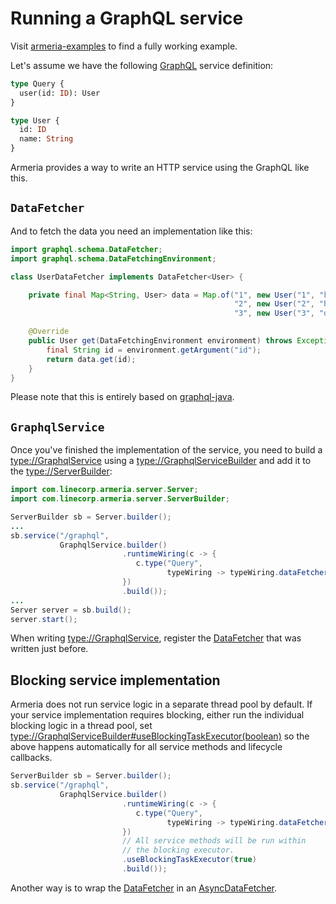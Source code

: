 # Running a GraphQL service

<Tip>

Visit [armeria-examples](https://github.com/line/armeria-examples) to find a fully working example.

</Tip>

Let's assume we have the following [GraphQL](https://graphql.org/) service definition:

```graphql
type Query {
  user(id: ID): User
}

type User {
  id: ID
  name: String
}
```

Armeria provides a way to write an HTTP service using the GraphQL like this.


## `DataFetcher`
And to fetch the data you need an implementation like this:

```java
import graphql.schema.DataFetcher;
import graphql.schema.DataFetchingEnvironment;

class UserDataFetcher implements DataFetcher<User> {

    private final Map<String, User> data = Map.of("1", new User("1", "hero"),
                                                  "2", new User("2", "human"),
                                                  "3", new User("3", "droid"));

    @Override
    public User get(DataFetchingEnvironment environment) throws Exception {
        final String id = environment.getArgument("id");
        return data.get(id);
    }
}
```
<Tip>

Please note that this is entirely based on [graphql-java](https://www.graphql-java.com/).

</Tip>


## `GraphqlService`
Once you've finished the implementation of the service, you need to build a <type://GraphqlService> using
a <type://GraphqlServiceBuilder> and add it to the <type://ServerBuilder>:

```java
import com.linecorp.armeria.server.Server;
import com.linecorp.armeria.server.ServerBuilder;

ServerBuilder sb = Server.builder();
...
sb.service("/graphql",
           GraphqlService.builder()
                         .runtimeWiring(c -> {
                            c.type("Query",
                                   typeWiring -> typeWiring.dataFetcher("user", new UserDataFetcher()));
                         })
                         .build());
...
Server server = sb.build();
server.start();
```

<Tip>

When writing <type://GraphqlService>, register the [DataFetcher](https://javadoc.io/doc/com.graphql-java/graphql-java/latest/graphql/schema/DataFetcher.html) that was written just before.

</Tip>

## Blocking service implementation

Armeria does not run service logic in a separate thread pool by default. If your service implementation
requires blocking, either run the individual blocking logic in a thread pool, set
<type://GraphqlServiceBuilder#useBlockingTaskExecutor(boolean)> so the above happens automatically for
all service methods and lifecycle callbacks.

```java
ServerBuilder sb = Server.builder();
sb.service("/graphql",
           GraphqlService.builder()
                         .runtimeWiring(c -> {
                            c.type("Query",
                                   typeWiring -> typeWiring.dataFetcher("user", new UserDataFetcher()));
                         })
                         // All service methods will be run within
                         // the blocking executor.
                         .useBlockingTaskExecutor(true)
                         .build());
```

<Tip>

Another way is to wrap the [DataFetcher](https://javadoc.io/doc/com.graphql-java/graphql-java/latest/graphql/schema/DataFetcher.html) in an [AsyncDataFetcher](https://javadoc.io/doc/com.graphql-java/graphql-java/latest/graphql/schema/AsyncDataFetcher.html).

</Tip>
